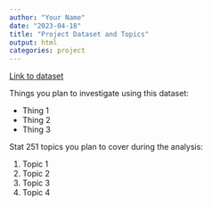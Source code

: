 ```yaml
---
author: "Your Name"
date: "2023-04-18"
title: "Project Dataset and Topics"
output: html
categories: project
---
```


[Link to dataset]()

Things you plan to investigate using this dataset:

- Thing 1
- Thing 2
- Thing 3

Stat 251 topics you plan to cover during the analysis:

1. Topic 1
2. Topic 2
3. Topic 3
4. Topic 4


